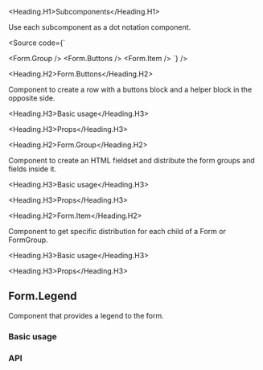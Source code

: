 

<Meta of={FormStories} />

<Heading.H1>Subcomponents</Heading.H1>

Use each subcomponent as a dot notation component.

<Source
  code={`

<Form.Group />
<Form.Buttons />
<Form.Item />
`} />

<Heading.H2>Form.Buttons</Heading.H2>

Component to create a row with a buttons block and a helper block in the opposite side.

<Heading.H3>Basic usage</Heading.H3>

<Canvas of={FormStories.Buttons} />

<Heading.H3>Props</Heading.H3>

<ArgTypes of={FormStories} />

<Heading.H2>Form.Group</Heading.H2>

Component to create an HTML fieldset and distribute the form groups and fields inside it.

<Heading.H3>Basic usage</Heading.H3>

<Canvas of={GroupStories.Group} />

<Heading.H3>Props</Heading.H3>

<ArgTypes of={GroupStories} />

<Heading.H2>Form.Item</Heading.H2>

Component to get specific distribution for each child of a Form or FormGroup.

<Heading.H3>Basic usage</Heading.H3>

<Canvas of={ItemStories.Item} />

<Heading.H3>Props</Heading.H3>

<ArgTypes of={ItemStories} />

## Form.Legend

Component that provides a legend to the form.

### Basic usage

<Canvas of={LegendStories.Legend} />

### API

<ArgTypes of={LegendStories} />

